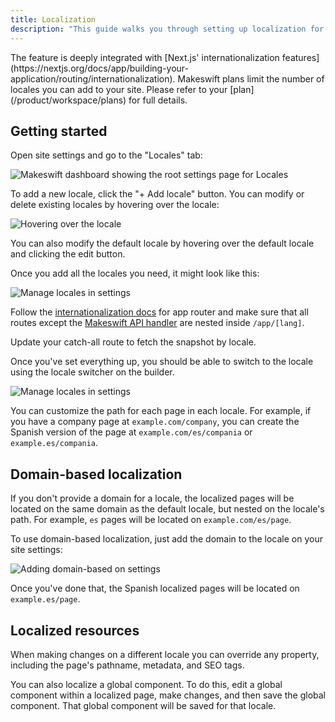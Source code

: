 ```yaml
---
title: Localization
description: "This guide walks you through setting up localization for your Makeswift site so you can visually customize your site for different locales."
---
```



<Info>
  The feature is deeply integrated with [Next.js' internationalization
  features](https://nextjs.org/docs/app/building-your-application/routing/internationalization).
</Info>

<Warning>
  Makeswift plans limit the number of locales you can add to your site. Please
  refer to your [plan](/product/workspace/plans) for full details.
</Warning>

## Getting started

<Steps>

<Step title="Add locales in the Makeswift builder">
Open site settings and go to the "Locales" tab:

![Makeswift dashboard showing the root settings page for Locales](/images/localization-first-step.png)

To add a new locale, click the "+ Add locale" button. You can modify or delete existing locales by hovering over the locale:

![Hovering over the locale](/images/localization-hover-locale.png)

You can also modify the default locale by hovering over the default locale and clicking the edit button.

Once you add all the locales you need, it might look like this:

![Manage locales in settings](/images/localization-manage-locales.png)

</Step>

<Step title="Configure your Next.js app for localization">

Follow the [internationalization docs](https://nextjs.org/docs/app/building-your-application/routing/internationalization) for app router and make sure that all routes except the [Makeswift API handler](/developer/reference/makeswift-api-handler) are nested inside `/app/[lang]`.

</Step>

<Step title="Fetch snapshot by locale">

Update your catch-all route to fetch the snapshot by locale.

<AppCatchAllLocalizedExample />

</Step>

<Step title="Edit your pages in the builder">

Once you've set everything up, you should be able to switch to the locale using the locale switcher on the builder.

![Manage locales in settings](/images/localization-locales-switcher.png)

<Note>

You can customize the path for each page in each locale. For example, if you have a company page at `example.com/company`, you can create the Spanish version of the page at `example.com/es/compania` or `example.es/compania`.

</Note>

</Step>

</Steps>

## Domain-based localization

If you don't provide a domain for a locale, the localized pages will be located on the same domain as the default locale,
but nested on the locale's path. For example, `es` pages will be located on `example.com/es/page`.

To use domain-based localization, just add the domain to the locale on your site settings:

![Adding domain-based on settings](/images/localization-domain-based-settings.png)

Once you've done that, the Spanish localized pages will be located on `example.es/page`.

## Localized resources

When making changes on a different locale you can override any property, including the page's pathname, metadata, and SEO tags.

You can also localize a global component. To do this, edit a global component within a localized page, make changes,
and then save the global component. That global component will be saved for that locale.
